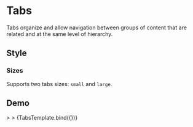 
<Meta
  title="Onex/Components/Tabs"
  component={Tabs}
/>


# Tabs

Tabs organize and allow navigation between groups of content that are related and at the same level of hierarchy.

## Style

### Sizes
Supports two tabs sizes: ```small``` and  ```large```.

<Canvas>
  <Story height="10rem" name="Small" story={stories.Small} />
</Canvas>

<Canvas>
  <Story height="13rem" name="Large" story={stories.Large} />
</Canvas>

## Demo

<Canvas>
  <Story
    name="Demo"
    height="10rem"
    args={{
      className: 'custom-tabs',
      dataTestId: 'test-tabs-id',
      dataTestIdDropdown: 'test-tabs-dropdown-id',
      defaultActiveKey: 'opt1',
      dropdownTitle: 'Toggle',
      isAdaptiveWidth: true,
      hiddenItems: [
        { eventKey: 'opt5', title: 'Option 5' },
        { eventKey: 'opt6', title: 'Option 6' },
        { eventKey: 'opt7', title: 'Option 7' },
        { eventKey: 'opt8', title: 'Option 8' }
      ],
      size:'sm',
      visibleItems: [
        { eventKey: 'opt1', title: 'Option 1' },
        { eventKey: 'opt2', title: 'Option 2' },
        { eventKey: 'opt3', title: 'Option 3'},
        { eventKey: 'opt4', title: 'Option 4' }
      ],
    }}>>
    >
    {TabsTemplate.bind({})}
  </Story>
</Canvas>

<ArgsTable story="Demo" />
